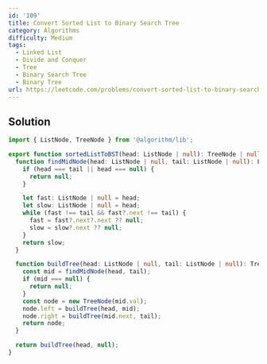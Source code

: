 ```yaml
---
id: '109'
title: Convert Sorted List to Binary Search Tree
category: Algorithms
difficulty: Medium
tags:
  - Linked List
  - Divide and Conquer
  - Tree
  - Binary Search Tree
  - Binary Tree
url: https://leetcode.com/problems/convert-sorted-list-to-binary-search-tree
---
```


## Solution

```typescript filename="solution.ts" copy
import { ListNode, TreeNode } from '@algorithm/lib';

export function sortedListToBST(head: ListNode | null): TreeNode | null {
  function findMidNode(head: ListNode | null, tail: ListNode | null): ListNode | null {
    if (head === tail || head === null) {
      return null;
    }

    let fast: ListNode | null = head;
    let slow: ListNode | null = head;
    while (fast !== tail && fast?.next !== tail) {
      fast = fast?.next?.next ?? null;
      slow = slow?.next ?? null;
    }
    return slow;
  }

  function buildTree(head: ListNode | null, tail: ListNode | null): TreeNode | null {
    const mid = findMidNode(head, tail);
    if (mid === null) {
      return null;
    }
    const node = new TreeNode(mid.val);
    node.left = buildTree(head, mid);
    node.right = buildTree(mid.next, tail);
    return node;
  }

  return buildTree(head, null);
}
```
